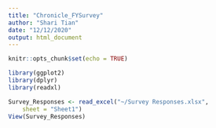 ```yaml
---
title: "Chronicle_FYSurvey"
author: "Shari Tian"
date: "12/12/2020"
output: html_document
---
```


```r
knitr::opts_chunk$set(echo = TRUE)
```

```r
library(ggplot2)
library(dplyr)
library(readxl)
```


```r
Survey_Responses <- read_excel("~/Survey Responses.xlsx", 
    sheet = "Sheet1")
View(Survey_Responses)
```

